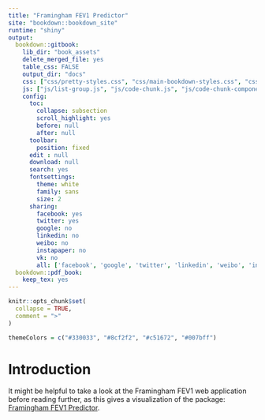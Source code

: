 ```yaml
---
title: "Framingham FEV1 Predictor"
site: "bookdown::bookdown_site"
runtime: "shiny"
output:
  bookdown::gitbook:
    lib_dir: "book_assets"
    delete_merged_file: yes
    table_css: FALSE
    output_dir: "docs"
    css: ["css/pretty-styles.css", "css/main-bookdown-styles.css", "css/python.css","css/shadow.css",  "index.html"]
    js: ["js/list-group.js", "js/code-chunk.js", "js/code-chunk-components.js", "js/highlight.pack.js"]
    config:
      toc:
        collapse: subsection
        scroll_highlight: yes
        before: null
        after: null
      toolbar:
        position: fixed
      edit : null
      download: null
      search: yes
      fontsettings:
        theme: white
        family: sans
        size: 2
      sharing:
        facebook: yes
        twitter: yes
        google: no
        linkedin: no
        weibo: no
        instapaper: no
        vk: no
        all: ['facebook', 'google', 'twitter', 'linkedin', 'weibo', 'instapaper']
  bookdown::pdf_book:
    keep_tex: yes
---
```


```r
knitr::opts_chunk$set(
  collapse = TRUE,
  comment = ">"
)
```

```r
themeColors = c("#330033", "#8cf2f2", "#c51672", "#007bff")
```
# Introduction {#introduction}

It might be helpful to take a look at the Framingham FEV1 web application before reading further, as this gives a visualization of the package: [Framingham FEV1 Predictor](#webapp).
